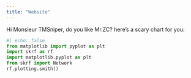 ```yaml
---
title: "Website"
---
```


Hi Monsieur TMSniper, do you like Mr.ZC?
here's a scary chart for you:
```python
#| echo: false
from matplotlib import pyplot as plt
import skrf as rf
import matplotlib.pyplot as plt
from skrf import Network
rf.plotting.smith()

```


